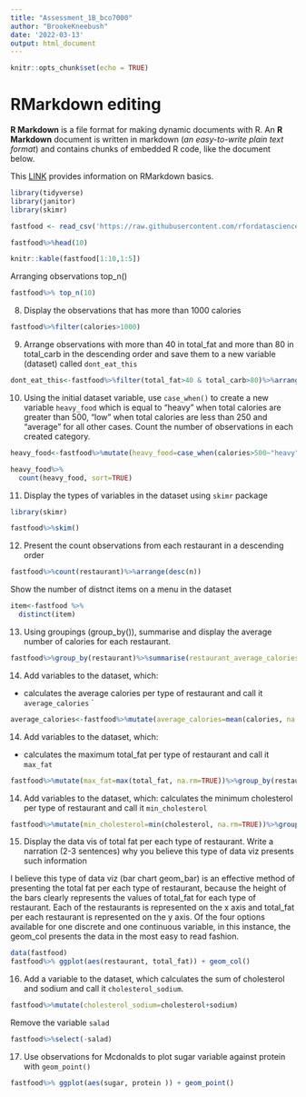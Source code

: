 ```yaml
---
title: "Assessment_1B_bco7000"
author: "BrookeKneebush"
date: '2022-03-13'
output: html_document
---
```


```r
knitr::opts_chunk$set(echo = TRUE)
```

# RMarkdown editing

**R Markdown** is a file format for making dynamic documents with R. An **R Markdown** document is written in markdown (*an easy-to-write plain text format*) and contains chunks of embedded R code, like the document below.

This [LINK](https://rmarkdown.rstudio.com/lesson-8.html) provides information on RMarkdown basics.

```r
library(tidyverse)
library(janitor)
library(skimr)

fastfood <- read_csv('https://raw.githubusercontent.com/rfordatascience/tidytuesday/master/data/2018/2018-09-04/fastfood_calories.csv')

```


```r

fastfood%>%head(10)

```

```r

knitr::kable(fastfood[1:10,1:5])

```
Arranging observations
top_n()
```r

fastfood%>% top_n(10)

```

8. Display the observations that has more than 1000 calories

```r

fastfood%>%filter(calories>1000)

```

9. Arrange observations with more than 40 in total_fat and more than 80 in total_carb in the descending order and save them to a new variable (dataset) called `dont_eat_this`

```r

dont_eat_this<-fastfood%>%filter(total_fat>40 & total_carb>80)%>%arrange(desc(total_fat))

```

10. Using the initial dataset variable, use `case_when()` to create a new variable `heavy_food` which is equal to "heavy" when total calories are greater than 500, "low" when total calories are less than 250 and "average" for all other cases. Count the number of observations in each created category.

```r

heavy_food<-fastfood%>%mutate(heavy_food=case_when(calories>500~"heavy",calories<250~"low",T~"average"))

heavy_food%>%
  count(heavy_food, sort=TRUE)


```

11. Display the types of variables in the dataset using `skimr` package 

```r

library(skimr)

fastfood%>%skim()

```

12. Present the count observations from each restaurant in a descending order

```r

fastfood%>%count(restaurant)%>%arrange(desc(n))

```

Show the number of distnct items on a menu in the dataset

```r

item<-fastfood %>%
  distinct(item)

```

13. Using groupings (group_by()), summarise and display the average number of calories for each restaurant.

```r

fastfood%>%group_by(restaurant)%>%summarise(restaurant_average_calories=mean(calories, na.rm=TRUE))%>%ungroup()

```

14. Add variables to the dataset, which:
-  calculates the average calories per type of restaurant and call it `average_calories` `

```r

average_calories<-fastfood%>%mutate(average_calories=mean(calories, na.rm=TRUE))%>%group_by(restaurant)%>%summarise(average_calories=mean(calories, na.rm=TRUE))%>%ungroup()

```

14. Add variables to the dataset, which:
-  calculates the maximum total_fat per type of restaurant and call it `max_fat` 

```r

fastfood%>%mutate(max_fat=max(total_fat, na.rm=TRUE))%>%group_by(restaurant)%>%summarise(max_fat=max(total_fat, na.rm=TRUE))

```

14. Add variables to the dataset, which:
calculates the minimum cholesterol per type of restaurant and call it `min_cholesterol` 

```r

fastfood%>%mutate(min_cholesterol=min(cholesterol, na.rm=TRUE))%>%group_by(restaurant)%>%summarise(min_cholesterol=min(min_cholesterol, na.rm=TRUE))

```

15. Display the data vis of total fat per each type of restaurant. Write a narration (2-3 sentences) why you believe this type of data viz presents such information

I believe this type of data viz (bar chart geom_bar) is an effective method of presenting the total fat per each type of restaurant, because the height of the bars clearly represents the values of total_fat for each type of restaurant.  Each of the restaurants is represented on the x axis and total_fat per each restaurant is represented on the y axis.   Of the four options available for one discrete and one continuous variable, in this instance, the geom_col presents the data in the most easy to read fashion.

```r


data(fastfood)
fastfood%>% ggplot(aes(restaurant, total_fat)) + geom_col()

```

16. Add a variable to the dataset, which calculates the sum of cholesterol and sodium and call it `cholesterol_sodium`.

```r

fastfood%>%mutate(cholesterol_sodium=cholesterol+sodium)

```

Remove the variable `salad`

```r

fastfood%>%select(-salad)

```


17. Use observations for Mcdonalds to plot sugar variable against protein with `geom_point()` 

```r

fastfood%>% ggplot(aes(sugar, protein )) + geom_point()

```

